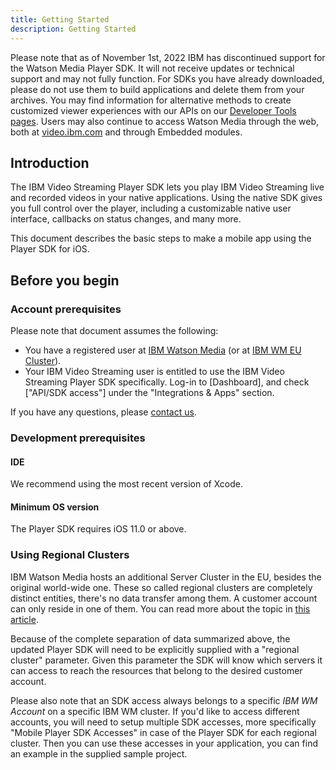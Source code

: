 ```yaml
---
title: Getting Started
description: Getting Started
---
```


<InlineNotification kind="warning">

Please note that as of November 1st, 2022 IBM has discontinued support for the Watson Media Player SDK. It will not receive updates or technical support and may not fully function. For SDKs you have already downloaded, please do not use them to build applications and delete them from your archives. You may find information for alternative methods to create customized viewer experiences with our APIs on our [Developer Tools pages](https://developers.video.ibm.com/player-api-examples/custom-ui). Users may also continue to access Watson Media through the web, both at [video.ibm.com](https://video.ibm.com/) and through Embedded modules.

</InlineNotification>

## Introduction

The IBM Video Streaming Player SDK lets you play IBM Video Streaming live and recorded videos in your native applications. Using the native SDK gives you full control over the player, including a customizable native user interface, callbacks on status changes, and many more.

This document describes the basic steps to make a mobile app using the Player SDK for iOS.

## Before you begin

### Account prerequisites

Please note that document assumes the following:
*   You have a registered user at [IBM Watson Media] (or at [IBM WM EU Cluster]).
*   Your IBM Video Streaming user is entitled to use the IBM Video Streaming Player SDK specifically. Log-in to [Dashboard],
and check ["API/SDK access"] under the "Integrations & Apps" section.

If you have any questions, please [contact us].

### Development prerequisites

#### IDE

We recommend using the most recent version of Xcode.

#### Minimum OS version

The Player SDK requires iOS 11.0 or above.

### Using Regional Clusters

IBM Watson Media hosts an additional Server Cluster in the EU, besides the original world-wide one.
These so called regional clusters are completely distinct entities, there's no data transfer among them. A customer account can only reside in one of them.
You can read more about the topic in [this article](https://blog.video.ibm.com/streaming-product-updates/server-cluster-in-europe-for-streaming-video/).

Because of the complete separation of data summarized above, the updated Player SDK will need to be explicitly supplied with a "regional cluster" parameter.
Given this parameter the SDK will know which servers it can access to reach the resources that belong to the desired customer account.

Please also note that an SDK access always belongs to a specific *IBM WM Account* on a specific IBM WM cluster. If you'd like to access different accounts,
you will need to setup multiple SDK accesses, more specifically "Mobile Player SDK Accesses" in case of the Player SDK for each regional cluster.
Then you can use these accesses in your application, you can find an example in the supplied sample project.

[contact us]: https://video.ibm.com/enterprise-video/contact
[IBM Watson Media]: http://video.ibm.com/
[IBM WM EU Cluster]: http://eu.video.ibm.com/
